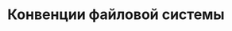 ---
source-updated-at: 2025-05-16T04:52:11.000Z
translation-updated-at: 2025-06-02T20:08:28.580Z
title: Конвенции файловой системы
description: Справочник API по соглашениям файловой системы в Next.js.
---